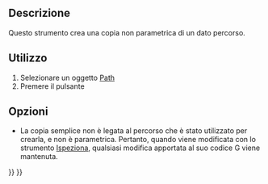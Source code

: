 <languages/>

{{Docnav
|[[CAM_Array|Array]]
|[[CAM_ThreadMilling|ThreadMilling]]
|[[CAM_Workbench|CAM]]
|IconL=CAM_Array.svg
|IconR=CAM_ThreadMilling.svg
|IconC=Workbench_CAM.svg
}}

<div class="mw-translate-fuzzy">
{{GuiCommand/it|Name=Path SimpleCopy|Name/it=Copia semplice|Workbenches=[[Path Workbench/it|Path]]|MenuLocation=Path → Modifica percorso → Copia semplice|Shortcut=|SeeAlso=}}
</div>

<span id="Description"></span>
==Descrizione==

<div class="mw-translate-fuzzy">
Questo strumento crea una copia non parametrica di un dato percorso.
</div>

<span id="Usage"></span>
==Utilizzo==

<div class="mw-translate-fuzzy">
# Selezionare un oggetto [[Path  Workbench/it|Path]]
# Premere il pulsante {{KEY|[[Image:Path SimpleCopy.png|16px]] [[Path SimpleCopy/it|Copia semplice]]}}
</div>

<span id="Options"></span>
== Opzioni == 

<div class="mw-translate-fuzzy">
* La copia semplice non è legata al percorso che è stato utilizzato per crearla, e non è parametrica. Pertanto, quando viene modificata con lo strumento [[Path Inspect/it|Ispeziona]], qualsiasi modifica apportata al suo codice G viene mantenuta.
</div>


{{Docnav
|[[CAM_Array|Array]]
|[[CAM_ThreadMilling|ThreadMilling]]
|[[CAM_Workbench|CAM]]
|IconL=CAM_Array.svg
|IconR=CAM_ThreadMilling.svg
|IconC=Workbench_CAM.svg
}}

{{CAM_Tools_navi{{#translation:}}}}
{{Userdocnavi{{#translation:}}}}